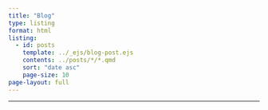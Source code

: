 ```yaml
---
title: "Blog"
type: listing
format: html
listing:
  - id: posts
    template: ../_ejs/blog-post.ejs
    contents: ../posts/*/*.qmd
    sort: "date asc"
    page-size: 10
page-layout: full
---
```


<hr>

<!-- Quarto will inject the posts here using the EJS template -->
:::{#posts}
:::
